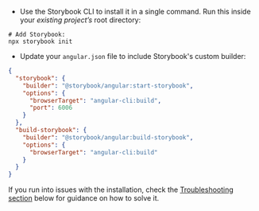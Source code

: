 - Use the Storybook CLI to install it in a single command. Run this inside your _existing project’s_ root directory:

```shell
# Add Storybook:
npx storybook init
```

- Update your `angular.json` file to include Storybook's custom builder:

```json
{
  "storybook": {
    "builder": "@storybook/angular:start-storybook",
    "options": {
      "browserTarget": "angular-cli:build",
      "port": 6006
    }
  },
  "build-storybook": {
    "builder": "@storybook/angular:build-storybook",
    "options": {
      "browserTarget": "angular-cli:build"
    }
  }
}
```

If you run into issues with the installation, check the [Troubleshooting section](#troubleshooting) below for guidance on how to solve it.
